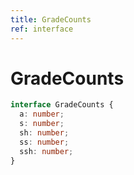 ```yaml
---
title: GradeCounts
ref: interface
---
```


# GradeCounts

```ts
interface GradeCounts {
  a: number;
  s: number;
  sh: number;
  ss: number;
  ssh: number;
}
```
